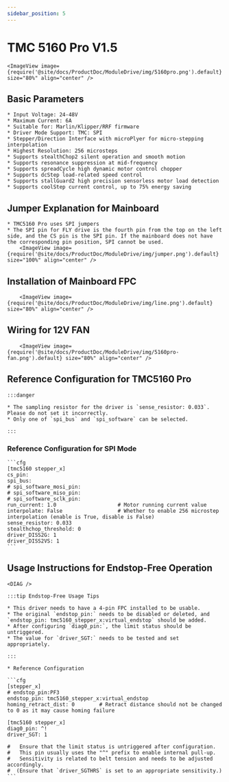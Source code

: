```yaml
---
sidebar_position: 5
---
```






# TMC 5160 Pro V1.5

    <ImageView image={require('@site/docs/ProductDoc/ModuleDrive/img/5160pro.png').default} size="80%" align="center" />

## Basic Parameters

    * Input Voltage: 24-48V
    * Maximum Current: 6A
    * Suitable for: Marlin/Klipper/RRF firmware
    * Driver Mode Support: TMC: SPI
    * Stepper/Direction Interface with microPlyer for micro-stepping interpolation
    * Highest Resolution: 256 microsteps
    * Supports stealthChop2 silent operation and smooth motion
    * Supports resonance suppression at mid-frequency
    * Supports spreadCycle high dynamic motor control chopper
    * Supports dcStep load-related speed control
    * Supports stallGuard2 high precision sensorless motor load detection
    * Supports coolStep current control, up to 75% energy saving

## Jumper Explanation for Mainboard

    * TMC5160 Pro uses SPI jumpers
    * The SPI pin for FLY drive is the fourth pin from the top on the left side, and the CS pin is the SPI pin. If the mainboard does not have the corresponding pin position, SPI cannot be used.
        <ImageView image={require('@site/docs/ProductDoc/ModuleDrive/img/jumper.png').default} size="100%" align="center" />

## Installation of Mainboard FPC

        <ImageView image={require('@site/docs/ProductDoc/ModuleDrive/img/line.png').default} size="80%" align="center" />

## Wiring for 12V FAN

        <ImageView image={require('@site/docs/ProductDoc/ModuleDrive/img/5160pro-fan.png').default} size="80%" align="center" />


## Reference Configuration for TMC5160 Pro

    :::danger

    * The sampling resistor for the driver is `sense_resistor: 0.033`. Please do not set it incorrectly.
    * Only one of `spi_bus` and `spi_software` can be selected.
    
    :::

### Reference Configuration for SPI Mode

    ```cfg
    [tmc5160 stepper_x]
    cs_pin:
    spi_bus:
    # spi_software_mosi_pin:
    # spi_software_miso_pin:
    # spi_software_sclk_pin: 
    run_current: 1.0                    # Motor running current value
    interpolate: False                  # Whether to enable 256 microstep interpolation (enable is True, disable is False)
    sense_resistor: 0.033
    stealthchop_threshold: 0
    driver_DISS2G: 1
    driver_DISS2VS: 1
    ```

## Usage Instructions for Endstop-Free Operation

    <DIAG />

    :::tip Endstop-Free Usage Tips

    * This driver needs to have a 4-pin FPC installed to be usable.
    * The original `endstop_pin:` needs to be disabled or deleted, and `endstop_pin: tmc5160_stepper_x:virtual_endstop` should be added.
    * After configuring `diag0_pin:`, the limit status should be untriggered.
    * The value for `driver_SGT:` needs to be tested and set appropriately.

    :::

    * Reference Configuration

    ```cfg
    [stepper_x]
    # endstop_pin:PF3
    endstop_pin: tmc5160_stepper_x:virtual_endstop
    homing_retract_dist: 0        # Retract distance should not be changed to 0 as it may cause homing failure

    [tmc5160 stepper_x]
    diag0_pin: ^!
    driver_SGT: 1

    #   Ensure that the limit status is untriggered after configuration.
    #   This pin usually uses the "^" prefix to enable internal pull-up.
    #   Sensitivity is related to belt tension and needs to be adjusted accordingly.
    #  (Ensure that `driver_SGTHRS` is set to an appropriate sensitivity.)
    ```